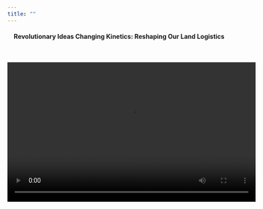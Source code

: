 ```yaml
---
title: ""
---
```


<div style="text-align: center;">

#### **Revolutionary Ideas Changing Kinetics: Reshaping Our Land Logistics**

</div>

<br> 

<div style="text-align: center;">
  <video width="560" height="315" controls>
    <source src="videos/the_epic_prank.mp4" type="video/mp4">
    Your browser does not support the video tag.
  </video>
</div>
